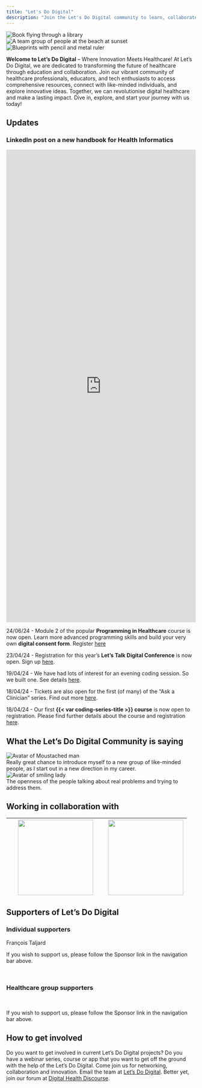 ```yaml
---
title: "Let's Do Digital"
description: "Join the Let's Do Digital community to learn, collaborate, and innovate"
---
```


```{=html}
<div id="post-images" class="owl-carousel">
    <div class="item">
        <img src="/media/flying-book-in-library.jpeg" alt="Book flying through a library">
    </div>
    <div class="item">
        <img src="/media/team-at-beach.jpeg" alt="A team group of people at the beach at sunset">
    </div>
    <div class="item">
        <img src="/media/blueprints.jpeg" alt="Blueprints with pencil and metal ruler">
    </div>
</div>

<!-- Include Owl Carousel CSS -->
<link rel="stylesheet" href="https://cdnjs.cloudflare.com/ajax/libs/OwlCarousel2/2.3.4/assets/owl.carousel.min.css">

<!-- Include jQuery -->
<script src="https://ajax.googleapis.com/ajax/libs/jquery/3.5.1/jquery.min.js"></script>

<!-- Include Owl Carousel JavaScript -->
<script src="https://cdnjs.cloudflare.com/ajax/libs/OwlCarousel2/2.3.4/owl.carousel.min.js"></script>

<script src="/scripts.js"></script>
```

**Welcome to Let's Do Digital** – Where Innovation Meets Healthcare! At Let's Do Digital, we are dedicated to transforming the future of healthcare through education and collaboration. Join our vibrant community of healthcare professionals, educators, and tech enthusiasts to access comprehensive resources, connect with like-minded individuals, and explore innovative ideas. Together, we can revolutionise digital healthcare and make a lasting impact. Dive in, explore, and start your journey with us today!

## Updates

### LinkedIn post on a new handbook for Health Informatics

```{=html}
<div style="display: flex; justify-content: center; align-items: center;">
    <iframe src="https://www.linkedin.com/embed/feed/update/urn:li:share:7204555744388468736" height="1256" width="504" frameborder="0" allowfullscreen="" title="Embedded post"></iframe>
</div>
```

24/06/24 - Module 2 of the popular **Programming in Healthcare** course is now open. Learn more advanced programming skills and build your very own **digital consent form**. Register [here](/tickets/programming-in-healthcare/module-2-22-08-24.qmd)

23/04/24 - Registration for this year's **Let's Talk Digital Conference** is now open. Sign up [here](/conferences/2024/index.qmd).

19/04/24 - We have had lots of interest for an evening coding session. So we built one. See details [here](/tickets/programming-in-healthcare-module-1-July-2024.qmd).

18/04/24 -  Tickets are also open for the first (of many) of the "Ask a Clinician" series. Find out more [here](/tickets/ask-a-clinician-1.qmd).

18/04/24 - Our first **{{< var coding-series-title >}} course** is now open to registration. Please find further details about the course and registration [here](/tickets/programming-in-healthcare-module-1-June-2024.qmd).


## What the Let's Do Digital Community is saying

```{=html}
<div class="agenda-container-small">
    <div class="agenda-row">
        <div class="agenda-image-container">
            <img src="/media/moustache-avatar.png" alt="Avatar of Moustached man" class="agenda-image-small">
        </div>
        <div class="agenda-text-container">
            Really great chance to introduce myself to a new group of like-minded people, as I start out in a new direction in my career.
        </div>
    </div>
</div>

<div class="agenda-container-small">
    <div class="agenda-row">
        <div class="agenda-image-container">
            <img src="/media/lady-smiling-avatar.png" alt="Avatar of smiling lady" class="agenda-image-small">
        </div>
        <div class="agenda-text-container">
            The openness of the people talking about real problems and trying to address them.
        </div>
    </div>
</div>
```

## Working in collaboration with

| ![](/media/university-of-bristol.svg){width=200 fig-alt="University of Bristol logo"} | ![](/media/mind-the-bleep.png){width=200 fig-alt="Mind the bleep logo"} |
|:------------------------------------------------------------------------------------:|:---------------------------------------------------------------------:|
## Supporters of Let's Do Digital

```{=html}
<div class="supporter-frame">
    <h3>Individual supporters</h3>
    <!--François Taljard 24/04/2024-->
    <p class="sponsors-named">François Taljard</p>

    <p class="italic-grey">If you wish to support us, please follow the Sponsor link in the navigation bar above.</p>
</div>
<br>
<div class="supporter-frame">
    <h3>Healthcare group supporters</h3>
    <br>
    <p class="italic-grey">If you wish to support us, please follow the Sponsor link in the navigation bar above.</p>
</div>
```

## How to get involved

Do you want to get involved in current Let's Do Digital projects? Do you have a webinar series, course or app that you want to get off the ground with the help of the Let's Do Digital. Come join us for networking, collaboration and innovation. Email the team at 
[Let's Do Digital](mailto:info@letsdodigital.org). Better yet, join our forum at [Digital Health Discourse](https://discourse.digitalhealth.net/g/lets-do-digital).